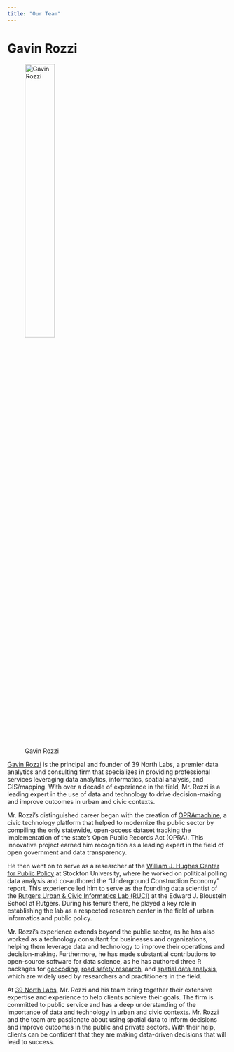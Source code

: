 ```yaml
---
title: "Our Team"
---
```


# Gavin Rozzi

![Gavin Rozzi](GR.jpg){width=40%}

[Gavin Rozzi](https://www.gavinrozzi.com/) is the principal and founder of 39 North Labs, a premier data analytics and consulting firm that specializes in providing professional services leveraging data analytics, informatics, spatial analysis, and GIS/mapping. With over a decade of experience in the field, Mr. Rozzi is a leading expert in the use of data and technology to drive decision-making and improve outcomes in urban and civic contexts.

Mr. Rozzi's distinguished career began with the creation of [OPRAmachine](https://opramachine.com/), a civic technology platform that helped to modernize the public sector by compiling the only statewide, open-access dataset tracking the implementation of the state's Open Public Records Act (OPRA). This innovative project earned him recognition as a leading expert in the field of open government and data transparency.

He then went on to serve as a researcher at the [William J. Hughes Center for Public Policy](https://stockton.edu/hughes-center/index.html) at Stockton University, where he worked on political polling data analysis and co-authored the "Underground Construction Economy" report. This experience led him to serve as the founding data scientist of the [Rutgers Urban & Civic Informatics Lab (RUCI)](https://rucilab.rutgers.edu/gavin-rozzi/) at the Edward J. Bloustein School at Rutgers. During his tenure there, he played a key role in establishing the lab as a respected research center in the field of urban informatics and public policy.

Mr. Rozzi's experience extends beyond the public sector, as he has also worked as a technology consultant for businesses and organizations, helping them leverage data and technology to improve their operations and decision-making. Furthermore, he has made substantial contributions to open-source software for data science, as he has authored three R packages for [geocoding](https://cran.r-project.org/web/packages/njgeo/index.html), [road safety research](https://cran.r-project.org/web/packages/njtr1/index.html), and [spatial data analysis](https://cran.r-project.org/web/packages/zipcodeR/index.html), which are widely used by researchers and practitioners in the field.

At [39 North Labs](/index.qmd), Mr. Rozzi and his team bring together their extensive expertise and experience to help clients achieve their goals. The firm is committed to public service and has a deep understanding of the importance of data and technology in urban and civic contexts. Mr. Rozzi and the team are passionate about using spatial data to inform decisions and improve outcomes in the public and private sectors. With their help, clients can be confident that they are making data-driven decisions that will lead to success.